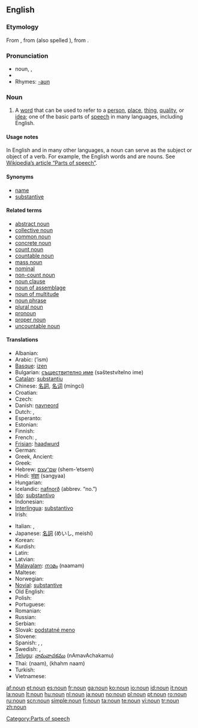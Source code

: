 {{wikipedia}}
==English==

===Etymology===
From {{AF.}} {{term|noun}}, from {{OF.}} {{term|nom}} (also spelled {{term|non}}), from {{L.}} {{term|nomen||name}}.

===Pronunciation===
*noun, {{IPA|/naʊn/}}, {{SAMPA|/naUn/}}
*{{audio|en-us-inlandnorth-noun.ogg|Audio (US-Inland North)}}
*Rhymes: [[Rhymes:English:-aʊn|-aʊn]]

===Noun===
{{en-noun}}

# {{grammar}} A [[word]] that can be used to refer to a [[person]], [[place]], [[thing]], [[quality]], or [[idea]]; one of the basic parts of [[speech]] in many languages, including English.

====Usage notes====
In English and in many other languages, a noun can serve as the subject or object of a verb. For example, the English words {{term|table}} and {{term|computer}} are nouns.  See [[w:Part of speech|Wikipedia’s article “Parts of speech”]].

====Synonyms====
*[[name]]
*[[substantive]]

====Related terms====
*[[abstract noun]]
*[[collective noun]]
*[[common noun]]
*[[concrete noun]]
*[[count noun]]
*[[countable noun]]
*[[mass noun]]
*[[nominal]]
*[[non-count noun]]
*[[noun clause]]
*[[noun of assemblage]]
*[[noun of multitude]]
*[[noun phrase]]
*[[plural noun]]
*[[pronoun]]
*[[proper noun]]
*[[uncountable noun]]

====Translations====
{{trans-top|gramatical category}}
* Albanian: {{t-|sq|emër|xs=Albanian}}
* Arabic: {{ARchar|[[اسم]]}} (’ism) {{m}}
* [[Basque]]: [[izen]]
* Bulgarian: [[съществително име]] (səštestvítelno ime) {{n}}
* [[Catalan]]: [[substantiu]] {{m}}
* Chinese: [[名詞]], [[名词]] (míngcí)
* Croatian: {{t-|hr|imenica|f}}
* Czech: {{t-|cs|podstatné jméno|n}}
* Danish: [[navneord]] {{n}}
* Dutch: {{t+|nl|zelfstandig naamwoord|n}}, {{t+|nl|substantief|n}}
* Esperanto: {{t+|eo|substantivo|xs=Esperanto}}
* Estonian: {{t-|et|nimisõna}}
* Finnish: {{t+|fi|substantiivi}}
* French: {{t+|fr|nom|m}}, {{t+|fr|substantif|m}}
* [[Frisian]]: [[haadwurd]] {{n}}
* German: {{t+|de|Substantiv|n}}
* Greek, Ancient: {{tø|grc|sc=polytonic|ὄνομα|tr=ónoma|n|xs=Ancient Greek}}
* Greek: {{t-|el|ουσιαστικό|n|tr=ousiastikó|sc=Grek}}
* Hebrew: [[שם־עצם]] (shem-’etsem) {{m}}
* Hindi: [[संज्ञा]] (sangyaa) {{m}}
* Hungarian: {{t-|hu|főnév}}
* Icelandic: [[nafnorð]] {{n}} (abbrev. “no.”)
* [[Ido]]: [[substantivo]]
* Indonesian: {{t-|id|kata benda|xs=Indonesian}}
* [[Interlingua]]: [[substantivo]]
* Irish: {{t+|ga|ainmfhocal|m|xs=Irish}}
{{trans-mid}}
* Italian: {{t+|it|nome|m}}, {{t+|it|sostantivo|m}}
* Japanese: [[名詞]] (めいし, meishí)
* Korean: {{t+|ko|명사|tr=myeongsa|sc=Hang}}
* Kurdish: {{t+|ku|ناو|sc=KUchar}}
* Latin: {{t+|la|nomen|n}}
* Latvian: {{t+|lv|lietvārds|m|xs=Latvian}}
* [[Malayalam]]: [[നാമം]] (naamam)
* Maltese: {{t-|mt|nom|xs=Maltese}}
* Norwegian: {{t+|no|substantiv|n}}
* [[Novial]]: [[substantive]]
* Old English: {{t-|ang|nama|m|xs=Old English}}
* Polish: {{t-|pl|rzeczownik|m}}
* Portuguese: {{t+|pt|substantivo|m}}
* Romanian: {{t+|ro|substantiv|n}}
* Russian: {{t+|ru|имя существительное|n|tr=ímja suščestvítel’noje|sc=Cyrl}}
* Serbian: {{t-|sr|imenica|f}}
* Slovak: [[podstatné meno]] {{n}}
* Slovene: {{t+|sl|samostalnik|m}}
* Spanish: {{t+|es|sustantivo|m}}, {{t+|es|substantivo|m}}, {{qualifier|Venezuela}} {{t+|es|nombre|m}}
* Swedish: {{t+|sv|substantiv|n}}, {{t+|sv|nomen|n}}
* [[Telugu]]: [[నామవాచకము]] (nAmavAchakamu)
* Thai: {{THchar|[[นาม]]}} (naam), {{THchar|[[คำนาม]]}} (khahm naam)
* Turkish: {{t+|tr|isim}}
* Vietnamese: {{t+|vi|danh từ|xs=Vietnamese}}
{{trans-bottom}}

[[Category:Parts of speech]]

[[af:noun]]
[[et:noun]]
[[es:noun]]
[[fr:noun]]
[[ga:noun]]
[[ko:noun]]
[[io:noun]]
[[id:noun]]
[[it:noun]]
[[la:noun]]
[[lt:noun]]
[[hu:noun]]
[[nl:noun]]
[[ja:noun]]
[[no:noun]]
[[pl:noun]]
[[pt:noun]]
[[ro:noun]]
[[ru:noun]]
[[scn:noun]]
[[simple:noun]]
[[fi:noun]]
[[ta:noun]]
[[te:noun]]
[[vi:noun]]
[[tr:noun]]
[[zh:noun]]